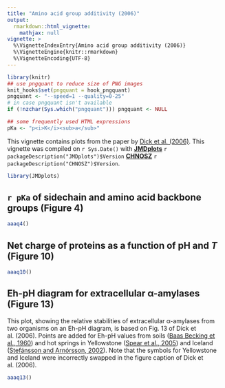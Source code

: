 ```yaml
---
title: "Amino acid group additivity (2006)"
output: 
  rmarkdown::html_vignette:
    mathjax: null
vignette: >
  %\VignetteIndexEntry{Amino acid group additivity (2006)}
  %\VignetteEngine{knitr::rmarkdown}
  %\VignetteEncoding{UTF-8}
---
```


```r
library(knitr)
## use pngquant to reduce size of PNG images
knit_hooks$set(pngquant = hook_pngquant)
pngquant <- "--speed=1 --quality=0-25"
# in case pngquant isn't available
if (!nzchar(Sys.which("pngquant"))) pngquant <- NULL 
```

```r
## some frequently used HTML expressions
pKa <- "p<i>K</i><sub>a</sub>"
```

This vignette contains plots from the paper by <a href="https://doi.org/10.5194/bg-3-311-2006" title="Temperature, pressure, and electrochemical constraints on protein speciation: Group additivity calculation of the standard molal thermodynamic properties of ionized unfolded proteins">Dick et al. (2006)</a>.
This vignette was compiled on `r Sys.Date()` with **[JMDplots](https://github.com/jedick/JMDplots)** `r packageDescription("JMDplots")$Version` **[CHNOSZ](http://chnosz.net)** `r packageDescription("CHNOSZ")$Version`.

```r
library(JMDplots)
```

## `r pKa` of sidechain and amino acid backbone groups (Figure 4)
```r
aaaq4()
```

## Net charge of proteins as a function of pH and *T* (Figure 10)
```r
aaaq10()
```

## Eh-pH diagram for extracellular α-amylases (Figure 13)
This plot, showing the relative stabilities of extracellular α-amylases from two organisms on an Eh-pH diagram, is based on Fig. 13 of Dick et al. (2006).
Points are added for Eh-pH values from soils ([Baas Becking et al., 1960](https://www.jstor.org/stable/30059218)) and hot springs in Yellowstone ([Spear et al., 2005](https://doi.org/10.1073/pnas.0409574102)) and Iceland ([Stefánsson and Arnórsson, 2002](https://doi.org/10.1016/S0009-2541(02)00119-5)).
Note that the symbols for Yellowstone and Iceland were incorrectly swapped in the figure caption of Dick et al. (2006).

```r
aaaq13()
```
